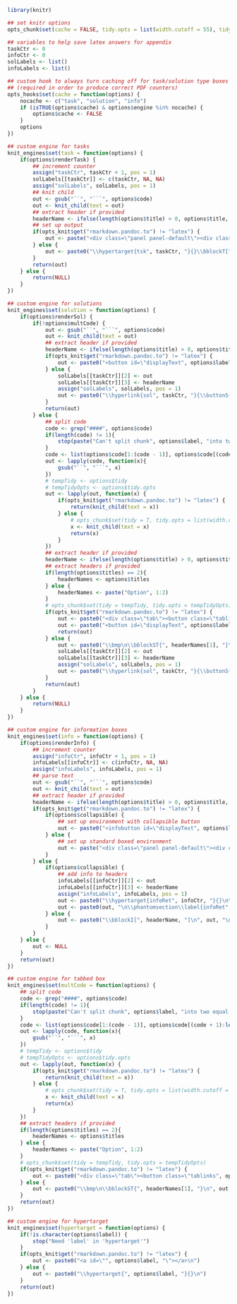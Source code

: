 ```r
library(knitr)

## set knitr options
opts_chunk$set(cache = FALSE, tidy.opts = list(width.cutoff = 55), tidy = FALSE, fig.align = "center", fig.width = 5, fig.height = 5, multCode = FALSE, renderTask = TRUE, renderSol = TRUE, renderInfo = TRUE, collapsible = TRUE)

## variables to help save latex answers for appendix
taskCtr <- 0
infoCtr <- 0
solLabels <- list()
infoLabels <- list()

## custom hook to always turn caching off for task/solution type boxes
## (required in order to produce correct PDF counters)
opts_hooks$set(cache = function(options) {
    nocache <- c("task", "solution", "info")
    if (isTRUE(options$cache) & options$engine %in% nocache) {
        options$cache <- FALSE
    }
    options
})

## custom engine for tasks
knit_engines$set(task = function(options) {
    if(options$renderTask) {
        ## increment counter
        assign("taskCtr", taskCtr + 1, pos = 1)
        solLabels[[taskCtr]] <- c(taskCtr, NA, NA)
        assign("solLabels", solLabels, pos = 1)
        ## knit child
        out <- gsub("``", "```", options$code)
        out <- knit_child(text = out)
        ## extract header if provided
        headerName <- ifelse(length(options$title) > 0, options$title, "Task")
        ## set up output
        if(opts_knit$get("rmarkdown.pandoc.to") != "latex") {
            out <- paste("<div class=\"panel panel-default\"><div class=\"panel-heading\">", headerName, "</div><div class=\"panel-body\">", out, "</div></div>")
        } else {
            out <- paste0("\\hypertarget{tsk", taskCtr, "}{}\\bblockT[", headerName, "]{\\phantomsection\\label{sol", taskCtr, "}", taskCtr, "}\n", out, "\n\\eblockT\n")
        }
        return(out)
    } else {
        return(NULL)
    }
})

## custom engine for solutions
knit_engines$set(solution = function(options) {
    if(options$renderSol) {
        if(!options$multCode) {
            out <- gsub("``", "```", options$code)
            out <- knit_child(text = out)
            ## extract header if provided
            headerName <- ifelse(length(options$title) > 0, options$title, "Solution")
            if(opts_knit$get("rmarkdown.pandoc.to") != "latex") {
                out <- paste0("<button id=\"displayText", options$label, "\" onclick=\"javascript:toggle('", options$label, "');\">Show: ", headerName, "</button>\n\n<div id=\"toggleText", options$label, "\" style=\"display: none\"><div class=\"panel panel-default\"><div class=\"panel-heading panel-heading1\"> ", headerName, " </div><div class=\"panel-body\">", out, "</div></div></div>\n")
            } else {
                solLabels[[taskCtr]][2] <- out
                solLabels[[taskCtr]][3] <- headerName
                assign("solLabels", solLabels, pos = 1)
                out <- paste0("\\hyperlink{sol", taskCtr, "}{\\buttonS{Show: ", headerName, " on P\\colpageref{tsk", taskCtr, "}}}")
            }
            return(out)
        } else {
            ## split code
            code <- grep("####", options$code)
            if(length(code) != 1){
                stop(paste("Can't split chunk", options$label, "into two equal parts"))
            }
            code <- list(options$code[1:(code - 1)], options$code[(code + 1):length(options$code)])
            out <- lapply(code, function(x){
                gsub("``", "```", x)
            })
            # tempTidy <- options$tidy
            # tempTidyOpts <- options$tidy.opts
            out <- lapply(out, function(x) {
                if(opts_knit$get("rmarkdown.pandoc.to") != "latex") {
                    return(knit_child(text = x))
                } else {
                    # opts_chunk$set(tidy = T, tidy.opts = list(width.cutoff = 20))
                    x <- knit_child(text = x)
                    return(x)
                }
            })
            ## extract header if provided
            headerName <- ifelse(length(options$title) > 0, options$title, "Solution")
            ## extract headers if provided
            if(length(options$titles) == 2){
                headerNames <- options$titles
            } else {
                headerNames <- paste("Option", 1:2)
            }
            # opts_chunk$set(tidy = tempTidy, tidy.opts = tempTidyOpts)
            if(opts_knit$get("rmarkdown.pandoc.to") != "latex") {
                out <- paste0("<div class=\"tab\"><button class=\"tablinks", options$label, " active\" onclick=\"javascript:openCode(event, 'option1", options$label, "', '", options$label, "');\">", headerNames[1], "</button><button class=\"tablinks", options$label, "\" onclick=\"javascript:openCode(event, 'option2", options$label, "', '", options$label, "');\">", headerNames[2], "</button></div><div id=\"option1", options$label, "\" class=\"tabcontent", options$label, "\">", out[[1]], "</div><div id=\"option2", options$label, "\" class=\"tabcontent", options$label, "\">", out[[2]], "\n</div><script> javascript:hide('option2", options$label, "') </script>")
                out <- paste0("<button id=\"displayText", options$label, "\" onclick=\"javascript:toggle('", options$label, "');\">Show: ", headerName, "</button>\n\n<div id=\"toggleText", options$label, "\" style=\"display: none\"><div class=\"panel panel-default\"><div class=\"panel-heading panel-heading1\"> ", headerName, " </div><div class=\"panel-body\">", out, "</div></div></div>\n")
                return(out)
            } else {
                out <- paste0("\\bmp\n\\bblockST{", headerNames[1], "}\n", out[[1]], "\n\\eblockST\n\\emp\n\\hspace{0.01\\textwidth}\n\\bmp\\bblockST{", headerNames[2], "}\n", out[[2]], "\n\\eblockST\n\\emp\n")
                solLabels[[taskCtr]][2] <- out
                solLabels[[taskCtr]][3] <- headerName
                assign("solLabels", solLabels, pos = 1)
                out <- paste0("\\hyperlink{sol", taskCtr, "}{\\buttonS{Show: ", headerName, " on P\\colpageref{tsk", taskCtr, "}}}")
            }
            return(out)
        }
    } else {
        return(NULL)
    }
})

## custom engine for information boxes
knit_engines$set(info = function(options) {
    if(options$renderInfo) {
        ## increment counter
        assign("infoCtr", infoCtr + 1, pos = 1)
        infoLabels[[infoCtr]] <- c(infoCtr, NA, NA)
        assign("infoLabels", infoLabels, pos = 1)
        ## parse text
        out <- gsub("``", "```", options$code)
        out <- knit_child(text = out)
        ## extract header if provided
        headerName <- ifelse(length(options$title) > 0, options$title, "Info")
        if(opts_knit$get("rmarkdown.pandoc.to") != "latex") {
            if(options$collapsible) {
                ## set up environment with collapsible button
                out <- paste0("<infobutton id=\"displayText", options$label, "\" onclick=\"javascript:toggle('", options$label, "');\">Show: ", headerName, "</infobutton>\n\n<div id=\"toggleText", options$label, "\" style=\"display: none\"><div class=\"panel panel-default\"><div class=\"panel-body\">", out, "</div></div></div>\n")
            } else {
                ## set up standard boxed environment
                out <- paste("<div class=\"panel panel-default\"><div class=\"panel-heading2\">", headerName, "</div><div class=\"panel-body\">", out, "</div></div>")
            }
        } else {
            if(options$collapsible) {
                ## add info to headers
                infoLabels[[infoCtr]][2] <- out
                infoLabels[[infoCtr]][3] <- headerName
                assign("infoLabels", infoLabels, pos = 1)
                out <- paste0("\\hypertarget{infoRet", infoCtr, "}{}\n\\hyperlink{info", infoCtr, "}{\\buttonI{Show: ", headerName, " on P\\colpageref{info", infoCtr, "}}}")
                out <- paste0(out, "\n\\phantomsection\\label{infoRet", infoCtr, "}")
            } else {
                out <- paste0("\\bblockI[", headerName, "]\n", out, "\n\\eblockI\n")
            }
        }
    } else {
        out <- NULL
    }
    return(out)
})

## custom engine for tabbed box
knit_engines$set(multCode = function(options) {
    ## split code
    code <- grep("####", options$code)
    if(length(code) != 1){
        stop(paste("Can't split chunk", options$label, "into two equal parts"))
    }
    code <- list(options$code[1:(code - 1)], options$code[(code + 1):length(options$code)])
    out <- lapply(code, function(x){
        gsub("``", "```", x)
    })
    # tempTidy <- options$tidy
    # tempTidyOpts <- options$tidy.opts
    out <- lapply(out, function(x) {
        if(opts_knit$get("rmarkdown.pandoc.to") != "latex") {
            return(knit_child(text = x))
        } else {
            # opts_chunk$set(tidy = T, tidy.opts = list(width.cutoff = 20))
            x <- knit_child(text = x)
            return(x)
        }
    })
    ## extract headers if provided
    if(length(options$titles) == 2){
        headerNames <- options$titles
    } else {
        headerNames <- paste("Option", 1:2)
    }
    # opts_chunk$set(tidy = tempTidy, tidy.opts = tempTidyOpts)
    if(opts_knit$get("rmarkdown.pandoc.to") != "latex") {
        out <- paste0("<div class=\"tab\"><button class=\"tablinks", options$label, " active\" onclick=\"javascript:openCode(event, 'option1", options$label, "', '", options$label, "');\">", headerNames[1], "</button><button class=\"tablinks", options$label, "\" onclick=\"javascript:openCode(event, 'option2", options$label, "', '", options$label, "');\">", headerNames[2], "</button></div><div id=\"option1", options$label, "\" class=\"tabcontent", options$label, "\">", out[[1]], "</div><div id=\"option2", options$label, "\" class=\"tabcontent", options$label, "\">", out[[2]], "</div><script> javascript:hide('option2", options$label, "') </script>")
    } else {
        out <- paste0("\\bmp\n\\bblockST{", headerNames[1], "}\n", out[[1]], "\n\\eblockST\n\\emp\n\\hspace{0.01\\textwidth}\n\\bmp\\bblockST{", headerNames[2], "}\n", out[[2]], "\n\\eblockST\n\\emp\n")
    }
    return(out)
})

## custom engine for hypertarget
knit_engines$set(hypertarget = function(options) {
    if(!is.character(options$label)) {
        stop("Need 'label' in 'hypertarget'")
    }
    if(opts_knit$get("rmarkdown.pandoc.to") != "latex") {
        out <- paste0("<a id=\"", options$label, "\"></a>\n")
    } else {
        out <- paste0("\\hypertarget{", options$label, "}{}\n")
    }
    return(out)
})
```
